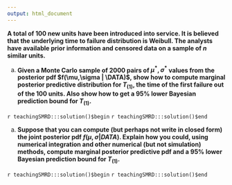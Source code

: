 ```yaml
---
output: html_document
---
```


__A total of 100 new units have been introduced into service.  It is believed that the underlying time to failure distribution is Weibull. The analysts have available prior information and censored data on a sample of $n$ similar units.__

a. __Given a Monte Carlo sample of 2000 pairs of $\mu^{*},\sigma^{*}$ values from the posterior pdf $f(\mu,\sigma | \DATA)$, show how to compute marginal posterior predictive distribution for $T_{(1)}$, the time of the first failure out of the 100 units. Also show how to get a 95\% lower Bayesian prediction bound for $T_{(1)}$.__

`r teachingSMRD:::solution()$begin`
`r teachingSMRD:::solution()$end`

a. __Suppose that you can compute (but perhaps not write in closed form) the joint posterior pdf $f(\mu,\sigma |DATA)$. Explain how you could, using numerical integration and other numerical (but not simulation) methods, compute marginal posterior predictive pdf  and a $95\%$ lower Bayesian prediction bound for $T_{(1)}$.__

`r teachingSMRD:::solution()$begin`
`r teachingSMRD:::solution()$end`

